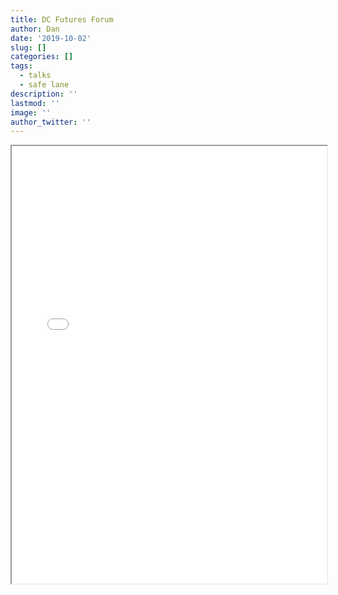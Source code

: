 ```yaml
---
title: DC Futures Forum
author: Dan
date: '2019-10-02'
slug: []
categories: []
tags:
  - talks
  - safe lane
description: ''
lastmod: ''
image: ''
author_twitter: ''
---
```


<div width='80%'  >
  <iframe width='100%' height='700px' src='slides.pdf' > </iframe>
</div>